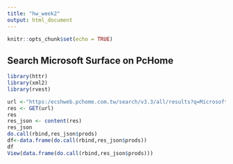 ```yaml
---
title: "hw_week2"
output: html_document
---
```


```r
knitr::opts_chunk$set(echo = TRUE)
```

## Search Microsoft Surface on PcHome

```r

library(httr)
library(xml2)
library(rvest)

url <-"https:/ecshweb.pchome.com.tw/search/v3.3/all/results?q=Microsoft%20surface&page=1&sort=rnk/dc"
res <- GET(url)
res
res_json <- content(res)
res_json
do.call(rbind,res_json$prods)
df<-data.frame(do.call(rbind,res_json$prods))
df
View(data.frame(do.call(rbind,res_json$prods)))
```


